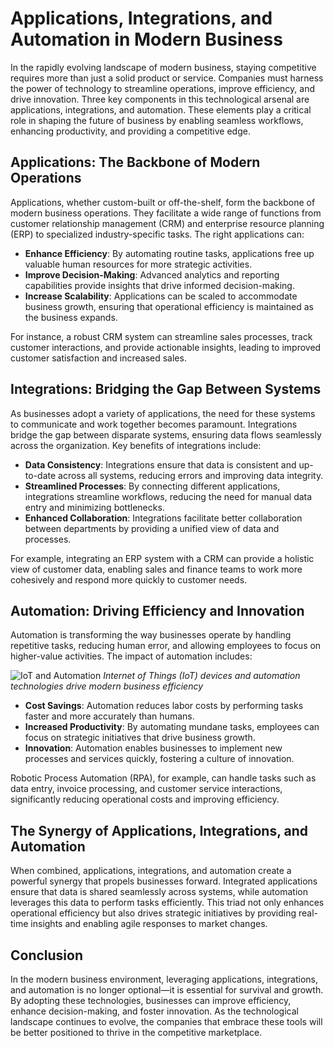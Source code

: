 # Applications, Integrations, and Automation in Modern Business

In the rapidly evolving landscape of modern business, staying competitive requires more than just a solid product or service. Companies must harness the power of technology to streamline operations, improve efficiency, and drive innovation. Three key components in this technological arsenal are applications, integrations, and automation. These elements play a critical role in shaping the future of business by enabling seamless workflows, enhancing productivity, and providing a competitive edge.

## Applications: The Backbone of Modern Operations

Applications, whether custom-built or off-the-shelf, form the backbone of modern business operations. They facilitate a wide range of functions from customer relationship management (CRM) and enterprise resource planning (ERP) to specialized industry-specific tasks. The right applications can:

- **Enhance Efficiency**: By automating routine tasks, applications free up valuable human resources for more strategic activities.
- **Improve Decision-Making**: Advanced analytics and reporting capabilities provide insights that drive informed decision-making.
- **Increase Scalability**: Applications can be scaled to accommodate business growth, ensuring that operational efficiency is maintained as the business expands.

For instance, a robust CRM system can streamline sales processes, track customer interactions, and provide actionable insights, leading to improved customer satisfaction and increased sales.

## Integrations: Bridging the Gap Between Systems

As businesses adopt a variety of applications, the need for these systems to communicate and work together becomes paramount. Integrations bridge the gap between disparate systems, ensuring data flows seamlessly across the organization. Key benefits of integrations include:

- **Data Consistency**: Integrations ensure that data is consistent and up-to-date across all systems, reducing errors and improving data integrity.
- **Streamlined Processes**: By connecting different applications, integrations streamline workflows, reducing the need for manual data entry and minimizing bottlenecks.
- **Enhanced Collaboration**: Integrations facilitate better collaboration between departments by providing a unified view of data and processes.

For example, integrating an ERP system with a CRM can provide a holistic view of customer data, enabling sales and finance teams to work more cohesively and respond more quickly to customer needs.

## Automation: Driving Efficiency and Innovation

Automation is transforming the way businesses operate by handling repetitive tasks, reducing human error, and allowing employees to focus on higher-value activities. The impact of automation includes:

![IoT and Automation](/assets/blog/iot.png)
_Internet of Things (IoT) devices and automation technologies drive modern business efficiency_

- **Cost Savings**: Automation reduces labor costs by performing tasks faster and more accurately than humans.
- **Increased Productivity**: By automating mundane tasks, employees can focus on strategic initiatives that drive business growth.
- **Innovation**: Automation enables businesses to implement new processes and services quickly, fostering a culture of innovation.

Robotic Process Automation (RPA), for example, can handle tasks such as data entry, invoice processing, and customer service interactions, significantly reducing operational costs and improving efficiency.

## The Synergy of Applications, Integrations, and Automation

When combined, applications, integrations, and automation create a powerful synergy that propels businesses forward. Integrated applications ensure that data is shared seamlessly across systems, while automation leverages this data to perform tasks efficiently. This triad not only enhances operational efficiency but also drives strategic initiatives by providing real-time insights and enabling agile responses to market changes.

## Conclusion

In the modern business environment, leveraging applications, integrations, and automation is no longer optional—it is essential for survival and growth. By adopting these technologies, businesses can improve efficiency, enhance decision-making, and foster innovation. As the technological landscape continues to evolve, the companies that embrace these tools will be better positioned to thrive in the competitive marketplace.
